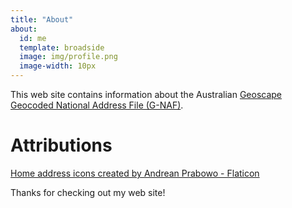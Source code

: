 ```yaml
---
title: "About"
about:
  id: me
  template: broadside
  image: img/profile.png
  image-width: 10px
---
```


:::{#me}

This web site contains information about the Australian [Geoscape Geocoded National Address File (G-NAF)](https://data.gov.au/data/dataset/geocoded-national-address-file-g-naf).

# Attributions
<a href="https://www.flaticon.com/free-icons/home-address" title="home address icons">Home address icons created by Andrean Prabowo - Flaticon</a>

:::

Thanks for checking out my web site!
